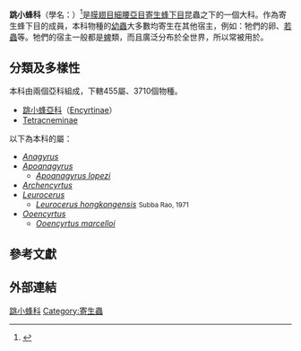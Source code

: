 {{Automatic taxobox
|fossil_range={{fossil_range|[[中始新世|中始新世]]|現在}}
| image = Anicetus communis.jpg
| image_caption = ''[[Anicetus_communis|Anicetus communis]]''
|taxon=Encyrtidae
|authority = {{le|Walker|Francis Walker (entomologist)}}, 1837
| diversity = 兩個亞科，下轄455屬、3710個物種
| diversity_link = #分類及多樣性
| subdivision_ranks = [[亞科|亞科]]
| subdivision = [[#分類及多樣性|見內文]]
}}

'''跳小蜂科'''（學名：{{lang|la|Encyrtidae}}）<ref>{{cite web |url=http://2a3y-2010.sinica.edu.tw/file/ppt/0906/0906-02-02%20p.pdf |title=中國生物物種名錄及物種 |author1=[[紀力強|紀力強]] |author2=[[王利松|王利松]] |author3=[[喬慧捷|喬慧捷]] |author4=[[覃海寧|覃海寧]] |author5=[[馬克平|馬克平]] |access-date=2016-11-12 |archive-url=https://web.archive.org/web/20161202174131/http://2a3y-2010.sinica.edu.tw/file/ppt/0906/0906-02-02%20p.pdf |archive-date=2016-12-02 |dead-url=yes |language=zh-hant }}</ref>是[[膜翅目|膜翅目]][[細腰亞目|細腰亞目]][[寄生蜂下目|寄生蜂下目]]昆蟲之下的一個大科。作為寄生蜂下目的成員，本科物種的[[幼蟲|幼蟲]]大多數均寄生在其他宿主，例如：牠們的卵、[[若蟲|若蟲]]等。牠們的宿主一般都是[[蜱|蜱]]類，而且廣泛分布於全世界，所以常被用於{{le|生物控制手段|Biological pest control}}。

==分類及多樣性==
本科由兩個亞科組成，下轄455屬、3710個物種。
*[[跳小蜂亞科|跳小蜂亞科]]（[[Encyrtinae|Encyrtinae]]）
*[[Tetracneminae|Tetracneminae]]

以下為本科的屬：
* ''[[Anagyrus|Anagyrus]]''
* ''[[Apoanagyrus|Apoanagyrus]]''
** ''[[Apoanagyrus_lopezi|Apoanagyrus lopezi]]''
* ''[[Archencyrtus|Archencyrtus]]''
* ''[[Leurocerus|Leurocerus]]''
** ''[[Leurocerus_hongkongensis|Leurocerus hongkongensis]]'' <small>Subba Rao, 1971</small>
* ''[[Ooencyrtus|Ooencyrtus]]''
** ''[[Ooencyrtus_marcelloi|Ooencyrtus marcelloi]]''

==參考文獻==
{{reflist}}

==外部連結==
{{wikispecies|Encyrtidae}}
{{Taxonbar|from=Q2266108}}

[[Category:跳小蜂科|]]
[[Category:寄生蟲|Category:寄生蟲]]